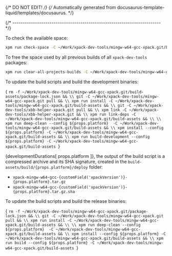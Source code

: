 {/* DO NOT EDIT! */}
{/* Automatically generated from docusaurus-template-liquid/templates/docusaurus. */}




{/* ------------------------------------------------------------------------ */}

To check the available space:

```sh
xpm run check-space -C ~/Work/xpack-dev-tools/mingw-w64-gcc-xpack.git/build-assets
```

To free the space used by all previous builds of all `xpack-dev-tools` packages:

```sh
xpm run clear-all-projects-builds -C ~/Work/xpack-dev-tools/mingw-w64-gcc-xpack.git/build-assets
```

To update the build scripts and build the development binaries:

<CodeBlock language="sh"> {
`rm -f ~/Work/xpack-dev-tools/mingw-w64-gcc-xpack.git/build-assets/package-lock.json && \\
git -C ~/Work/xpack-dev-tools/mingw-w64-gcc-xpack.git pull && \\
xpm run install -C ~/Work/xpack-dev-tools/mingw-w64-gcc-xpack.git/build-assets && \\
git -C ~/Work/xpack-dev-tools/xbb-helper-xpack.git pull && \\
xpm link -C ~/Work/xpack-dev-tools/xbb-helper-xpack.git && \\
xpm run link-deps -C ~/Work/xpack-dev-tools/mingw-w64-gcc-xpack.git/build-assets && \\
\\
xpm run deep-clean --config ${props.platform}  -C ~/Work/xpack-dev-tools/mingw-w64-gcc-xpack.git/build-assets && \\
xpm install --config ${props.platform} -C ~/Work/xpack-dev-tools/mingw-w64-gcc-xpack.git/build-assets && \\
xpm run build-development --config ${props.platform} -C ~/Work/xpack-dev-tools/mingw-w64-gcc-xpack.git/build-assets
`} </CodeBlock>

{developmentDurations[ props.platform ]}, the output of the build script is a compressed
archive and its SHA signature, created in
the <code>build-assets/build/{props.platform}/deploy</code> folder:

- <code>xpack-mingw-w64-gcc-{customField('xpackVersion')}-{props.platform}.tar.gz</code>
- <code>xpack-mingw-w64-gcc-{customField('xpackVersion')}-{props.platform}.tar.gz.sha</code>

To update the build scripts and build the release binaries:

<CodeBlock language="sh"> {
`rm -f ~/Work/xpack-dev-tools/mingw-w64-gcc-xpack.git/package-lock.json && \\
git -C ~/Work/xpack-dev-tools/mingw-w64-gcc-xpack.git pull && \\
xpm run install -C ~/Work/xpack-dev-tools/mingw-w64-gcc-xpack.git/build-assets && \\
\\
xpm run deep-clean --config ${props.platform}  -C ~/Work/xpack-dev-tools/mingw-w64-gcc-xpack.git/build-assets && \\
xpm install --config ${props.platform} -C ~/Work/xpack-dev-tools/mingw-w64-gcc-xpack.git/build-assets && \\
xpm run build --config ${props.platform} -C ~/Work/xpack-dev-tools/mingw-w64-gcc-xpack.git/build-assets
`} </CodeBlock>
